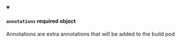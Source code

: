 
<details className="config-field" data-expandable="false" open>
<summary>

#### `annotations` <span class="config-field-required" data-required="false">required</span> <span class="config-field-type">object</span> <span class="config-field-default"></span>

Annotations are extra annotations that will be added to the build pod

</summary>



</details>
